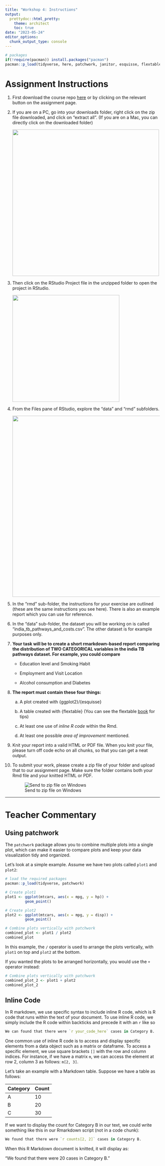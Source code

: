 ```yaml
---
title: "Workshop 4: Instructions"
output:
  prettydoc::html_pretty:
    theme: architect
    toc: true
date: "2023-05-24"
editor_options: 
  chunk_output_type: console
---
```


```r
# packages
if(!require(pacman)) install.packages("pacman")
pacman::p_load(tidyverse, here, patchwork, janitor, esquisse, flextable)
```

# Assignment Instructions

1.  First download the course repo [here](https://minhaskamal.github.io/DownGit/#/home?url=https://github.com/the-graph-courses/rbb_cohort_1_materials/tree/main/week_04_workshop) or by clicking on the relevant button on the assignment page.

2.  If you are on a PC, go into your downloads folder, right click on the zip file downloaded, and click on "extract all". (If you are on a Mac, you can directly click on the downloaded folder)

    ![](images/extract_all_on_windows.jpeg){width="477"}

3.  Then click on the RStudio Project file in the unzipped folder to open the project in RStudio.

    ![](images/open_rstudio_project-01.jpg){width="348"}

4.  From the Files pane of RStudio, explore the "data" and "rmd" subfolders.

    ![](images/explore_subfolders-01.jpg){width="590"}

5.  In the "rmd" sub-folder, the instructions for your exercise are outlined (these are the same instructions you see here). There is also an example report which you can use for reference.

6.  In the "data" sub-folder, the dataset you will be working on is called "india_tb_pathways_and_costs.csv". The other dataset is for example purposes only.

7.  **Your task will be to create a short rmarkdown-based report comparing the distribution of TWO CATEGORICAL variables in the india TB pathways dataset. For example, you could compare**

    -   Education level and Smoking Habit

    -   Employment and Visit Location

    -   Alcohol consumption and Diabetes

8.  **The report must contain these four things:**

    a.  A plot created with {ggplot2}/{esquisse}

    b.  A table created with {flextable} (You can see the flextable [book](https://ardata-fr.github.io/flextable-book/){target="_blank"} for tips)

    c.  At least one use of *inline R code* within the Rmd.

    d.  At least one possible *area of improvement* mentioned.

9.  Knit your report into a valid HTML or PDF file. When you knit your file, please turn off code echo on all chunks, so that you can get a neat output.

10. To submit your work, please create a zip file of your folder and upload that to our assignment page. Make sure the folder contains both your Rmd file and your knitted HTML or PDF.

    ![Send to zip file on Windows](images/send_to_zip_windows.jpg)

---

# Teacher Commentary

## Using patchwork

The `patchwork` package allows you to combine multiple plots into a single plot, which can make it easier to compare plots and keep your data visualization tidy and organized. 

Let's look at a simple example. Assume we have two plots called `plot1` and `plot2`:

```r
# load the required packages
pacman::p_load(tidyverse, patchwork)

# Create plot1
plot1 <- ggplot(mtcars, aes(x = mpg, y = hp)) +
         geom_point() 

# Create plot2
plot2 <- ggplot(mtcars, aes(x = mpg, y = disp)) +
         geom_point()

# Combine plots vertically with patchwork
combined_plot <- plot1 / plot2
combined_plot
```

In this example, the `/` operator is used to arrange the plots vertically, with `plot1` on top and `plot2` at the bottom. 

If you wanted the plots to be arranged horizontally, you would use the `+` operator instead:

```r
# Combine plots vertically with patchwork
combined_plot_2 <- plot1 + plot2
combined_plot_2
```

## Inline Code

In R markdown, we use specific syntax to include inline R code, which is R code that runs within the text of your document. To use inline R code, we simply include the R code within backticks and precede it with an `r` like so

```r
We can found that there were `r your_code_here` cases in Category B.
```

One common use of inline R code is to access and display specific elements from a data object such as a matrix or dataframe. To access a specific element, we use square brackets `[]` with the row and column indices. For instance, if we have a matrix `m`, we can access the element at row 2, column 3 as follows: `m[2, 3]`. 

Let's take an example with a Markdown table. Suppose we have a table as follows:

| Category | Count |
|----------|-------|
| A        | 10    |
| B        | 20    |
| C        | 30    |

If we want to display the count for Category B in our text, we could write something like this in our Rmarkdown script (not in a code chunk):

```r
We found that there were `r counts[2, 2]` cases in Category B.
```

When this R Markdown document is knitted, it will display as:

"We found that there were 20 cases in Category B."


